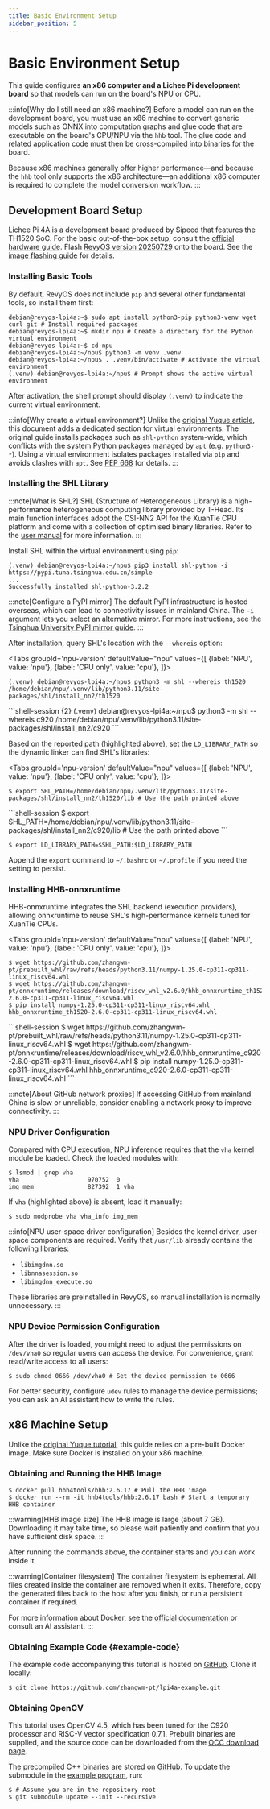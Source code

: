 ```yaml
---
title: Basic Environment Setup
sidebar_position: 5
---
```



# Basic Environment Setup

This guide configures **an x86 computer and a Lichee Pi development board** so that models can run on the board's NPU or CPU.

:::info[Why do I still need an x86 machine?]
Before a model can run on the development board, you must use an x86 machine to convert generic models such as ONNX into computation graphs and glue code that are executable on the board's CPU/NPU via the `hhb` tool. The glue code and related application code must then be cross-compiled into binaries for the board.

Because x86 machines generally offer higher performance—and because the `hhb` tool only supports the x86 architecture—an additional x86 computer is required to complete the model conversion workflow.
:::

## Development Board Setup

Lichee Pi 4A is a development board produced by Sipeed that features the TH1520 SoC. For the basic out-of-the-box setup, consult the [official hardware guide](https://wiki.sipeed.com/hardware/zh/lichee/th1520/lpi4a/2_unbox.html). Flash [RevyOS version 20250729](https://fast-mirror.isrc.ac.cn/revyos/extra/images/lpi4a/20250729/) onto the board. See the [image flashing guide](../../../Installation/intro) for details.

### Installing Basic Tools

By default, RevyOS does not include `pip` and several other fundamental tools, so install them first:

```shell-session
debian@revyos-lpi4a:~$ sudo apt install python3-pip python3-venv wget curl git # Install required packages
debian@revyos-lpi4a:~$ mkdir npu # Create a directory for the Python virtual environment
debian@revyos-lpi4a:~$ cd npu
debian@revyos-lpi4a:~/npu$ python3 -m venv .venv
debian@revyos-lpi4a:~/npu$ . .venv/bin/activate # Activate the virtual environment
(.venv) debian@revyos-lpi4a:~/npu$ # Prompt shows the active virtual environment
```

After activation, the shell prompt should display `(.venv)` to indicate the current virtual environment.

:::info[Why create a virtual environment?]
Unlike the [original Yuque article](https://www.yuque.com/za4k4z/yp3bry/tx9hcuw35s9x24po#Cv3Tw), this document adds a dedicated section for virtual environments. The original guide installs packages such as `shl-python` system-wide, which conflicts with the system Python packages managed by `apt` (e.g. `python3-*`). Using a virtual environment isolates packages installed via `pip` and avoids clashes with `apt`. See [PEP 668](https://peps.python.org/pep-0668/) for details.
:::

### Installing the SHL Library

:::note[What is SHL?]
SHL (Structure of Heterogeneous Library) is a high-performance heterogeneous computing library provided by T-Head. Its main function interfaces adopt the CSI-NN2 API for the XuanTie CPU platform and come with a collection of optimised binary libraries. Refer to the [user manual](https://www.xrvm.cn/document?temp=standard&slug=shl-user-manual) for more information.
:::

Install SHL within the virtual environment using `pip`:

```shell-session
(.venv) debian@revyos-lpi4a:~/npu$ pip3 install shl-python -i https://pypi.tuna.tsinghua.edu.cn/simple
...
Successfully installed shl-python-3.2.2
```

:::note[Configure a PyPI mirror]
The default PyPI infrastructure is hosted overseas, which can lead to connectivity issues in mainland China. The `-i` argument lets you select an alternative mirror. For more instructions, see the [Tsinghua University PyPI mirror guide](https://mirrors.tuna.tsinghua.edu.cn/help/pypi/).
:::

After installation, query SHL's location with the `--whereis` option:

<Tabs
  groupId='npu-version'
  defaultValue="npu"
  values={[
    {label: 'NPU', value: 'npu'},
    {label: 'CPU only', value: 'cpu'},
  ]}>
<TabItem value="npu">
```shell-session {2}
(.venv) debian@revyos-lpi4a:~/npu$ python3 -m shl --whereis th1520
/home/debian/npu/.venv/lib/python3.11/site-packages/shl/install_nn2/th1520
```
</TabItem>
    <TabItem value="cpu">
```shell-session {2}
(.venv) debian@revyos-lpi4a:~/npu$ python3 -m shl --whereis c920
/home/debian/npu/.venv/lib/python3.11/site-packages/shl/install_nn2/c920
```
    </TabItem>
</Tabs>

Based on the reported path (highlighted above), set the `LD_LIBRARY_PATH` so the dynamic linker can find SHL's libraries:

<Tabs
  groupId='npu-version'
  defaultValue="npu"
  values={[
    {label: 'NPU', value: 'npu'},
    {label: 'CPU only', value: 'cpu'},
  ]}>
<TabItem value="npu">
```shell-session
$ export SHL_PATH=/home/debian/npu/.venv/lib/python3.11/site-packages/shl/install_nn2/th1520/lib # Use the path printed above
```
</TabItem>
    <TabItem value="cpu">
```shell-session
$ export SHL_PATH=/home/debian/npu/.venv/lib/python3.11/site-packages/shl/install_nn2/c920/lib # Use the path printed above
```
    </TabItem>
</Tabs>

```shell-session
$ export LD_LIBRARY_PATH=$SHL_PATH:$LD_LIBRARY_PATH
```

Append the `export` command to `~/.bashrc` or `~/.profile` if you need the setting to persist.

### Installing HHB-onnxruntime

HHB-onnxruntime integrates the SHL backend (execution providers), allowing onnxruntime to reuse SHL's high-performance kernels tuned for XuanTie CPUs.

<Tabs
  groupId='npu-version'
  defaultValue="npu"
  values={[
    {label: 'NPU', value: 'npu'},
    {label: 'CPU only', value: 'cpu'},
  ]}>
<TabItem value="npu">
```shell-session
$ wget https://github.com/zhangwm-pt/prebuilt_whl/raw/refs/heads/python3.11/numpy-1.25.0-cp311-cp311-linux_riscv64.whl
$ wget https://github.com/zhangwm-pt/onnxruntime/releases/download/riscv_whl_v2.6.0/hhb_onnxruntime_th1520-2.6.0-cp311-cp311-linux_riscv64.whl
$ pip install numpy-1.25.0-cp311-cp311-linux_riscv64.whl hhb_onnxruntime_th1520-2.6.0-cp311-cp311-linux_riscv64.whl
```
</TabItem>
    <TabItem value="cpu">
```shell-session
$ wget https://github.com/zhangwm-pt/prebuilt_whl/raw/refs/heads/python3.11/numpy-1.25.0-cp311-cp311-linux_riscv64.whl
$ wget https://github.com/zhangwm-pt/onnxruntime/releases/download/riscv_whl_v2.6.0/hhb_onnxruntime_c920-2.6.0-cp311-cp311-linux_riscv64.whl
$ pip install numpy-1.25.0-cp311-cp311-linux_riscv64.whl hhb_onnxruntime_c920-2.6.0-cp311-cp311-linux_riscv64.whl
```
    </TabItem>
</Tabs>

:::note[About GitHub network proxies]
If accessing GitHub from mainland China is slow or unreliable, consider enabling a network proxy to improve connectivity.
:::

### NPU Driver Configuration

Compared with CPU execution, NPU inference requires that the `vha` kernel module be loaded. Check the loaded modules with:

```shell-session {2-3}
$ lsmod | grep vha
vha                   970752  0
img_mem               827392  1 vha
```

If `vha` (highlighted above) is absent, load it manually:

```shell-session
$ sudo modprobe vha vha_info img_mem
```

:::info[NPU user-space driver configuration]
Besides the kernel driver, user-space components are required. Verify that `/usr/lib` already contains the following libraries:

- `libimgdnn.so`
- `libnnasession.so`
- `libimgdnn_execute.so`

These libraries are preinstalled in RevyOS, so manual installation is normally unnecessary.
:::

### NPU Device Permission Configuration

After the driver is loaded, you might need to adjust the permissions on `/dev/vha0` so regular users can access the device. For convenience, grant read/write access to all users:

```shell-session
$ sudo chmod 0666 /dev/vha0 # Set the device permission to 0666
```

For better security, configure `udev` rules to manage the device permissions; you can ask an AI assistant how to write the rules.

## x86 Machine Setup

Unlike the [original Yuque tutorial](https://www.yuque.com/za4k4z/yp3bry/tx9hcuw35s9x24po#rVPRY), this guide relies on a pre-built Docker image. Make sure Docker is installed on your x86 machine.

### Obtaining and Running the HHB Image

```shell-session
$ docker pull hhb4tools/hhb:2.6.17 # Pull the HHB image
$ docker run --rm -it hhb4tools/hhb:2.6.17 bash # Start a temporary HHB container
```

:::warning[HHB image size]
The HHB image is large (about 7 GB). Downloading it may take time, so please wait patiently and confirm that you have sufficient disk space.
:::

After running the commands above, the container starts and you can work inside it.

:::warning[Container filesystem]
The container filesystem is ephemeral. All files created inside the container are removed when it exits. Therefore, copy the generated files back to the host after you finish, or run a persistent container if required.

For more information about Docker, see the [official documentation](https://docs.docker.com/get-started/overview/) or consult an AI assistant.
:::

### Obtaining Example Code {#example-code}

The example code accompanying this tutorial is hosted on [GitHub](https://github.com/zhangwm-pt/hhb-examples). Clone it locally:

```shell-session
$ git clone https://github.com/zhangwm-pt/lpi4a-example.git
```

### Obtaining OpenCV

This tutorial uses OpenCV 4.5, which has been tuned for the C920 processor and RISC-V vector specification 0.7.1. Prebuilt binaries are supplied, and the source code can be downloaded from the [OCC download page](https://occ.t-head.cn/community/download?id=4112956065753141248).

The precompiled C++ binaries are stored on [GitHub](https://github.com/zhangwm-pt/prebuilt_opencv). To update the submodule in the [example program](#example-code), run:

```shell-session
$ # Assume you are in the repository root
$ git submodule update --init --recursive
```
